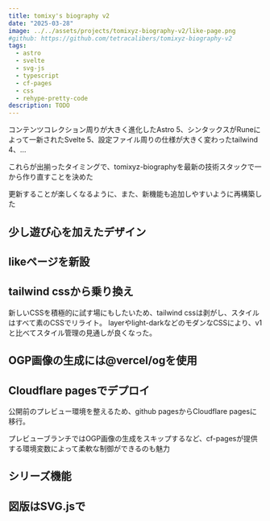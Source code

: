 ```yaml
---
title: tomixy's biography v2
date: "2025-03-28"
image: ../../assets/projects/tomixyz-biography-v2/like-page.png
#github: https://github.com/tetracalibers/tomixyz-biography-v2
tags:
  - astro
  - svelte
  - svg-js
  - typescript
  - cf-pages
  - css
  - rehype-pretty-code
description: TODO
---
```


コンテンツコレクション周りが大きく進化したAstro 5、シンタックスがRuneによって一新されたSvelte 5、設定ファイル周りの仕様が大きく変わったtailwind 4、…

これらが出揃ったタイミングで、tomixyz-biographyを最新の技術スタックで一から作り直すことを決めた

更新することが楽しくなるように、また、新機能も追加しやすいように再構築した

## 少し遊び心を加えたデザイン

## likeページを新設

## tailwind cssから乗り換え

新しいCSSを積極的に試す場にもしたいため、tailwind cssは剥がし、スタイルはすべて素のCSSでリライト。
layerやlight-darkなどのモダンなCSSにより、v1と比べてスタイル管理の見通しが良くなった。

## OGP画像の生成には@vercel/ogを使用

## Cloudflare pagesでデプロイ

公開前のプレビュー環境を整えるため、github pagesからCloudflare pagesに移行。

プレビューブランチではOGP画像の生成をスキップするなど、cf-pagesが提供する環境変数によって柔軟な制御ができるのも魅力

## シリーズ機能

## 図版はSVG.jsで

